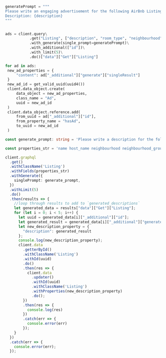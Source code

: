 
<Tabs groupId="languages">
<TabItem value="py" label="Python">

```python
generatePrompt = """
Please write an engaging advertisement for the following AirBnb Listing:
Description: {description}
"""


ads = client.query\
           .get("Listing", ["description", "room_type", "neighbourhood"])\
           .with_generate(single_prompt=generatePrompt)\
           .with_additional(["id"])\
           .with_limit(5)\
           .do()["data"]["Get"]["Listing"]

for ad in ads:
 new_ad_properties = {
     "content": ad["_additional"]["generate"]["singleResult"]
 }
 new_ad_id = get_valid_uuid(uuid4())
 client.data_object.create(
     data_object = new_ad_properties,
     class_name = "Ad",
     uuid = new_ad_id
 )
 client.data_object.reference.add(
     from_uuid = ad["_additional"]["id"],
     from_property_name = "hasAd",
     to_uuid = new_ad_id
 )
```

</TabItem>

<TabItem value="ts" label="TypeScript">

```ts
const generate_prompt: string = 'Please write a description for the following AirBnB Listing in English. NAME: {name} HOST_NAME {host_name} NEIGHBOURHOOD {neighbourhood} NEIGHBOURHOOD_GROUP {neighbourhood_group} PRICE {price}. Please do not make up any information about the property in your description.';

const properties_str = 'name host_name neighbourhood neighbourhood_group price _additional{ id }';

client.graphql
  .get()
  .withClassName('Listing')
  .withFields(properties_str)
  .withGenerate({
    singlePrompt: generate_prompt,
  })
  .withLimit(5)
  .do()
  .then(results => {
    //loop through results to add to `generated_descriptions`
    let generated_data = results["data"]["Get"]["Listing"];
    for (let i = 0; i < 5; i++) {
      let uuid = generated_data[i]["_additional"]["id"];
      let generated_result = generated_data[i]["_additional"]["generate"]["singleResult"];
      let new_description_property = {
        "description": generated_result
      };
      console.log(new_description_property);
      client.data
        .getterById()
        .withClassName('Listing')
        .withId(uuid)
        .do()
        .then(res => {
          client.data
            .updater()
            .withId(uuid)
            .withClassName('Listing')
            .withProperties(new_description_property)
            .do();
        })
        .then(res => {
          console.log(res)
        })
        .catch(err => {
          console.error(err)
        });
    }
  })
  .catch(err => {
    console.error(err);
  });
```

</TabItem>
</Tabs>
